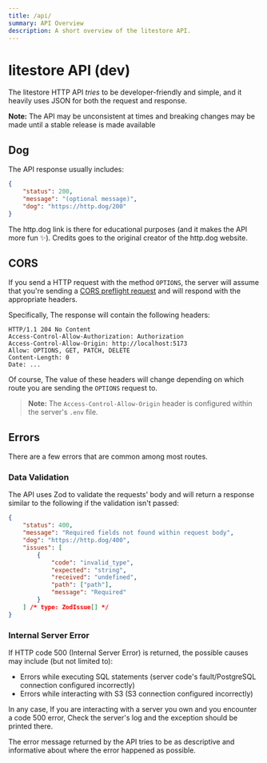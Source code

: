 ```yaml
---
title: /api/
summary: API Overview
description: A short overview of the litestore API.
---
```


# litestore API (dev)

The litestore HTTP API _tries_ to be developer-friendly and simple, and it
heavily uses JSON for both the request and response.

**Note:** The API may be unconsistent at times and breaking changes may be
made until a stable release is made available

## Dog

The API response usually includes:

```json
{
	"status": 200,
	"message": "(optional message)",
	"dog": "https://http.dog/200"
}
```

The http.dog link is there for educational purposes (and it makes the API more fun ✨).
Credits goes to the original creator of the http.dog website.

## CORS

If you send a HTTP request with the method `OPTIONS`, the server will assume that
you're sending a [CORS preflight request](https://developer.mozilla.org/en-US/docs/Glossary/Preflight_request)
and will respond with the appropriate headers.

Specifically, The response will contain the following headers:

```
HTTP/1.1 204 No Content
Access-Control-Allow-Authorization: Authorization
Access-Control-Allow-Origin: http://localhost:5173
Allow: OPTIONS, GET, PATCH, DELETE
Content-Length: 0
Date: ...
```

Of course, The value of these headers will change depending on which route
you are sending the `OPTIONS` request to.

> **Note:** The `Access-Control-Allow-Origin` header is configured within the
> server's `.env` file.

## Errors

There are a few errors that are common among most routes.

### Data Validation

The API uses Zod to validate the requests' body and will return a response
similar to the following if the validation isn't passed:

```json
{
	"status": 400,
	"message": "Required fields not found within request body",
	"dog": "https://http.dog/400",
	"issues": [
		{
			"code": "invalid_type",
			"expected": "string",
			"received": "undefined",
			"path": ["path"],
			"message": "Required"
		}
	] /* type: ZodIssue[] */
}
```

### Internal Server Error

If HTTP code 500 (Internal Server Error) is returned, the possible causes may
include (but not limited to):

-   Errors while executing SQL statements (server code's fault/PostgreSQL connection configured incorrectly)
-   Errors while interacting with S3 (S3 connection configured incorrectly)

In any case, If you are interacting with a server you own and you encounter a
code 500 error, Check the server's log and the exception should be printed there.

The error message returned by the API tries to be as descriptive and informative
about where the error happened as possible.
